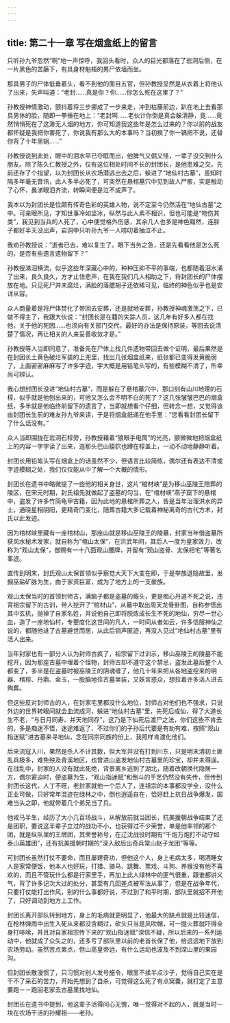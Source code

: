 ```yaml
---
---
---
```

title: 第二十一章 写在烟盒纸上的留言
---




只听孙九爷忽然“啊”地一声惊呼，我回头看时，众人的目光都落在了岩洞后侧，在一片黑色的苦藤下，有具身材魁梧的男尸依墙而坐。

那具男子的尸体低垂着头，看不到他的面目五官，但孙教授显然是从衣着上将他认了出来，失声叫道：“老封……真是你？你……你怎么死在这里了？”

孙教授神情激动，颤抖着将三步挪成了一步来走，冲到枯藤前边，趴在地上去看那具男体的脸，随即一拳捶在地上：“老封啊……老伙计你倒是真会躲清静，竟……竟然悄悄死在了这渺无人烟的地方，你可知道我这些年是怎么过来的？你以前的战友都怀疑是我把你害死了，你说我有那么大的本事吗？当初挨了你一镐把不说，还替你背了十年黑锅……”

孙教授说到此处，眼中的泪水早已夺眶而出，他脾气又倔又怪，一辈子没交到什么朋友。除了陈久仁教授之外，仅有这位相处时间不长的封团长，是他患难之交。先前还存了个指望，以为封团长从农场潜逃出去之后，躲进了“地仙村古墓”，虽知时隔多年毫无音讯，此人多半必死了，可突然在悬棺墓穴中见到故人尸骸，实是触动了心怀，鼻涕眼泪齐流，转瞬间便是泣不成声了。

我本以为封团长是位颇有传奇色彩的英雄人物，说不定至今仍然活在“地仙古墓”之中。可亲眼所见，才知世事冷如坚冰，纵然与此人素不相识，但也可能是“物伤其类”，我见到当兵的人死了，心中便觉格外伤感，其余几人也多是神色黯然，连胖子都好半天没出声，岩洞中只听孙九爷一人唠叨着抽泣不止。

我劝孙教授说：“逝者已去，难以复生了。眼下当务之急，还是先看看他是怎么死的，是否有些遗言遗物留下？”

孙教授涕泪横流，似乎这些年深藏心中的，种种压抑不平的事端，也都随着泪水涌了出来，良久良久，方才止住悲声，在我在我们几人相助之下，将封团长的尸体摆放在地。只见死尸并未腐烂，满脸的落腮胡子还依稀可见，临终的神色似乎也是安详从容。

众人商量着是将尸体焚化了带回去安葬，还是就地安葬，孙教授神魂激荡之下，已做不得主了，我跟大伙说：“封团长是在籍的失踪人员，这几年有好多人都在找他，关于他的死因……也须向有关部门交代，最好的办法是保持原装，等回去说清楚了情况，再让相关的人来妥善收敛才是。”

孙教授等人当即同意了，准备先在尸体上找几件遗物带回去做个证明，最后果然是在封团长土黄色破烂军装的上兜里，找出几张烟盒纸来，纸张都已变得发黄脆弱了，上面密密麻麻写了许多字迹，字大概是用铅笔头写的，有些模糊不清了，所幸尚可辨认。

我心想封团长没进“地仙村古墓”，而是躲在了悬棺墓穴中，那口刻有山川地理的石椁，似乎就是他刨出来的，可他又怎么会不明不白的死了？这几张皱皱巴巴的烟盒纸，多半就是他临终前留下的遗言了，当即就想看个仔细，但转念一想，又觉得该由封团长生前的难友孙九爷来读，于是将烟盒纸递在他手里：“您看看封团长留下了什么话没有。”

众人当即围拢在岩洞石椁旁，孙教授藉着“狼眼手电筒”的光亮，颤微微地把烟盒纸上的内容一字字读了出来，连那头巴山猿狖也蹲在椁盖上，一动不动地静静听着。

封团长用铅笔头写在烟盒上的话虽然不少，但语言比较简练，偶尔还有表达不清或字迹模糊之处，我们仅仅能从中了解一个大概的情形。

封团长在遗书中略微提了一些他的相关身世，这片“棺材峡”是为移山巫陵王陪葬的陵区，在宋元时期，封氏祖先就做起了盗墓的勾当，在“棺材峡”燕子窟下的悬棺中，盗发了许多竹简龟甲古籍，因为此地的悬棺所葬之人，皆是当年治理洪水的异士，通晓星相阴阳，更精奇门变化，随葬古籍大多记载着神秘离奇的古代方术，封氏以此发迹。

因为棺材峡里藏有一座棺材山，那座山就是移山巫陵王的陵墓，封家当年借盗墓所获风水秘术发家，就自称为“棺山太保”，在洪武年间，其后人一度为皇家效力，改称为“观山太保”，御赐有一十八面观山腰牌，并留有“观山盗骨、太保相宅”等著名事迹。

直传到明末，封氏观山太保首领似乎察觉大天下大变在即，于是举族退隐故里，发掘巫盐矿脉为生，由于家资巨富，成为了地方上的一支豪族。

观山太保当时的首领封师古，满脑子都是盗墓的瘾头，更是痴心丹道不死之说，违背祖宗留下的古训，带人挖开了“棺材山”，从墓中取出周天龙骨卦图，自称参悟出其中玄机，抛掉了自家名姓，并说他自己即将脱炼成长生不死的地仙，穷尽一世心血，造了一座地仙村，专要度化这世间的凡人，一时间从者如云，许多信服神仙之说的，都随他进了古墓避世而居，从此后销声匿迹，再没人见过“地仙村古墓”里有活人出来。

当年封家也有一部分人认为封师古疯了，祖宗留下过训示，移山巫陵王的陵墓不能挖开，因为那座古墓中埋着个怪物，封师古却不遵守这个禁忌，盗发此墓后整个人都变了，多半是在盗墓时被巫陵王的阴魂缠了，他几十年来把从各地盗挖来的明器、棺椁、丹鼎、金玉，一股脑地往古墓里装，又妖言惑众，想拉着许多活人进去殉葬。

但这些反对封师古的人，在封家宅里都没什么地位，封师古对他们也不强求，只说外边的世界转眼间就会血流成河，躲进“地仙村古墓”里，先死后成仙，得了大道长生不老，“与日月同寿、并天地同存”，这乃是下仙死后渡尸之法，你们这些不肯去的，多是痴迷不悟，迷途难返了，不过你们的子孙后代要是有劫有难，按照“观山指迷赋”进古墓来寻地仙，念在同宗同族的份上，我照样肯渡化他们。

后来流寇入川，果然是杀人不计其数，但大军并没有打到川东，只是明末清初土匪乱兵极多，难免殃及青溪地区，也曾进山盗发地仙村古墓里的珍宝，却并未得逞。在战乱中，封家的人没有就此死绝，背景离乡逃到了湖北，随着改朝换代隐居一方，偶尔窘迫时，便盗墓为生，“观山指迷赋”和倒斗的手艺仍然没有失传，但传到封团长这代，人丁不旺，老封家就他一个后人了，连祖宗的本事都没学全，没什么正业可做，只好常年混迹在绿林之中，倒也逍遥自在，恰好赶上抗日战争爆发，国难当头之即，他就带着几个弟兄当了兵。

他戎马半生，经历了大小几百场战斗，从解放前就当团长，抗美援朝战争结束了还是团职，要说这半辈子立过的战功不小，也获得过不少荣誉，单是他率领的那个团，就是纵队里的王牌团，其荣誉称号，在辽沈战役时期有“千炮万炮打不动守如泰山英雄团”，还有抗美援朝时期的“深入敌后出奇兵常山赵子龙团”等等。

可封团长虽然打仗不要命，而且屡建奇功，但他这个人，身上毛病太多，喝酒睡女人是家常便饭，他本人也好玩，打猎、骑马、跳舞、票戏、斗狗、养猴没有他不喜欢的，而且不管玩什么都是行家里手，再加上此人绿林中的匪气很重，跟谁都讲义气，背了许多记次大过的处分，甚至有几回差点被军法从事了，但是在战争年代，只要打仗能打出作风，别的什么事都好说，不过到了和平时期，部队里就招不开他了，只好调动到地方上工作。

封团长离开部队转到地方，身上的毛病就更明显了，他最大的缺点就是比较迷信，在枪林弹雨中出生入死从来都没含糊过，砍头只当是风吹帽，可一提火葬就吓得全身打哆嗦，并且对自家祖宗传下来的“观山指迷赋”深信不疑，所以后来的一系列运动中，他就成了众矢之的，还多亏了部队里以前的老首长保了他，给远远地下放到农场劳动。虽然苦点累点，但山高皇帝远，有什么运动也波及不到深山里的果园沟。

但封团长散漫惯了，只习惯对别人发号施令，眼里不揉半点沙子，觉得自己实在是干不了采石的苦力，开始先想到了自杀，可觉得这么死了有点窝囊，就打定了主意要跑－－跑回老家去古墓里找地仙。

封团长在遗书中提到，他这辈子活得问心无愧，唯一觉得对不起的人，就是当时一块在农场干活的孙耀祖——老孙。